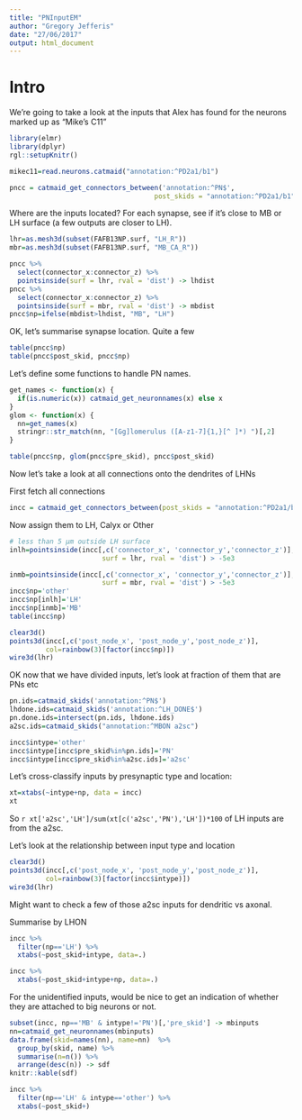 ```yaml
---
title: "PNInputEM"
author: "Gregory Jefferis"
date: "27/06/2017"
output: html_document
---
```


# Intro

We're going to take a look at the inputs that Alex has found for the neurons
marked up as "Mike's C11"

```r
library(elmr)
library(dplyr)
rgl::setupKnitr()
```


```r
mikec11=read.neurons.catmaid("annotation:^PD2a1/b1")
```

```r
pncc = catmaid_get_connectors_between('annotation:^PN$', 
                                    post_skids = "annotation:^PD2a1/b1")
```

Where are the inputs located? For each synapse, see if it's close to MB or LH
surface (a few outputs are closer to LH).

```r
lhr=as.mesh3d(subset(FAFB13NP.surf, "LH_R"))
mbr=as.mesh3d(subset(FAFB13NP.surf, "MB_CA_R"))

pncc %>% 
  select(connector_x:connector_z) %>%
  pointsinside(surf = lhr, rval = 'dist') -> lhdist
pncc %>% 
  select(connector_x:connector_z) %>%
  pointsinside(surf = mbr, rval = 'dist') -> mbdist
pncc$np=ifelse(mbdist>lhdist, "MB", "LH")
```

OK, let's summarise synapse location. Quite a few 

```r
table(pncc$np)
table(pncc$post_skid, pncc$np)
```

Let's define some functions to handle PN names.

```r
get_names <- function(x) {
  if(is.numeric(x)) catmaid_get_neuronnames(x) else x
}
glom <- function(x) {
  nn=get_names(x)
  stringr::str_match(nn, "[Gg]lomerulus ([A-z1-7]{1,}[^ ]*) ")[,2]
}
```

```r
table(pncc$np, glom(pncc$pre_skid), pncc$post_skid)
```

Now let's take a look at all connections onto the dendrites of LHNs

First fetch all connections

```r
incc = catmaid_get_connectors_between(post_skids = "annotation:^PD2a1/b1")
```

Now assign them to LH, Calyx or Other
```r
# less than 5 µm outside LH surface
inlh=pointsinside(incc[,c('connector_x', 'connector_y','connector_z')],
                       surf = lhr, rval = 'dist') > -5e3

inmb=pointsinside(incc[,c('connector_x', 'connector_y','connector_z')],
                       surf = mbr, rval = 'dist') > -5e3
incc$np='other'
incc$np[inlh]='LH'
incc$np[inmb]='MB'
table(incc$np)
```

```r
clear3d()
points3d(incc[,c('post_node_x', 'post_node_y','post_node_z')],
         col=rainbow(3)[factor(incc$np)])
wire3d(lhr)
```

OK now that we have divided inputs, let's look at fraction of them that are 
PNs etc

```r
pn.ids=catmaid_skids('annotation:^PN$')
lhdone.ids=catmaid_skids('annotation:^LH_DONE$')
pn.done.ids=intersect(pn.ids, lhdone.ids)
a2sc.ids=catmaid_skids("annotation:^MBON a2sc")
```

```r
incc$intype='other'
incc$intype[incc$pre_skid%in%pn.ids]='PN'
incc$intype[incc$pre_skid%in%a2sc.ids]='a2sc'
```

Let's cross-classify inputs by presynaptic type and location:

```r
xt=xtabs(~intype+np, data = incc)
xt
```

So `r xt['a2sc','LH']/sum(xt[c('a2sc','PN'),'LH'])*100` of LH inputs are from
the a2sc.

Let's look at the relationship between input type and location

```r
clear3d()
points3d(incc[,c('post_node_x', 'post_node_y','post_node_z')],
         col=rainbow(3)[factor(incc$intype)])
wire3d(lhr)
```

Might want to check a few of those a2sc inputs for dendritic vs axonal.

Summarise by LHON

```r
incc %>%
  filter(np=='LH') %>%
  xtabs(~post_skid+intype, data=.)
```


```r
incc %>%
  xtabs(~post_skid+intype+np, data=.)
```

For the unidentified inputs, would be nice to get an indication of 
whether they are attached to big neurons or not.

```r
subset(incc, np=='MB' & intype!='PN')[,'pre_skid'] -> mbinputs
nn=catmaid_get_neuronnames(mbinputs) 
data.frame(skid=names(nn), name=nn)  %>% 
  group_by(skid, name) %>% 
  summarise(n=n()) %>% 
  arrange(desc(n)) -> sdf
knitr::kable(sdf)
```


```r
incc %>%
  filter(np=='LH' & intype=='other') %>%
  xtabs(~post_skid+)
```

